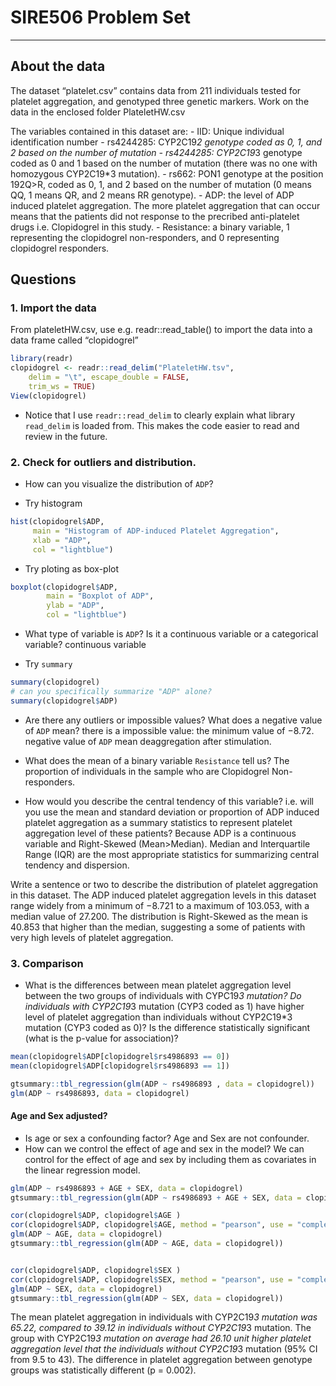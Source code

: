 # SIRE506 Problem Set

------
## About the data
The dataset “platelet.csv” contains data from 211 individuals tested for platelet aggregation, and genotyped three genetic markers. 
Work on the data in the enclosed folder PlateletHW.csv

The variables contained in this dataset are:
-	IID: Unique individual identification number
-	rs4244285: CYP2C19*2 genotype coded as 0, 1, and 2 based on the number of mutation
-	rs4244285: CYP2C19*3 genotype coded as 0 and 1 based on the number of mutation (there was no one with homozygous CYP2C19*3 mutation).
-	rs662: PON1 genotype at the position 192Q>R, coded as 0, 1, and 2 based on the number of mutation (0 means QQ, 1 means QR, and 2 means RR genotype).
-	ADP: the level of ADP induced platelet aggregation. The more platelet aggregation that can occur means that the patients did not response to the precribed anti-platelet drugs i.e. Clopidogrel in this study.
-	Resistance: a binary variable, 1 representing the clopidogrel non-responders, and 0 representing clopidogrel responders.

## Questions
### 1. Import the data

From plateletHW.csv, use e.g. readr::read_table() to import the data into a data frame called “clopidogrel”

```r
library(readr)
clopidogrel <- readr::read_delim("PlateletHW.tsv", 
    delim = "\t", escape_double = FALSE, 
    trim_ws = TRUE)
View(clopidogrel)
```
- Notice that I use `readr::read_delim` to clearly explain what library `read_delim` is loaded from. This makes the code easier to read and review in the future. 

 
### 2.	Check for outliers and distribution.
- How can you visualize the distribution of `ADP`?

- Try histogram
```r
hist(clopidogrel$ADP,
     main = "Histogram of ADP-induced Platelet Aggregation",
     xlab = "ADP",
     col = "lightblue")
```

- Try ploting as box-plot 
```r
boxplot(clopidogrel$ADP,
        main = "Boxplot of ADP",
        ylab = "ADP",
        col = "lightblue")
```

- What type of variable is `ADP`? Is it a continuous variable or a categorical variable?
continuous variable

- Try `summary`
```r
summary(clopidogrel)
# can you specifically summarize "ADP" alone?
summary(clopidogrel$ADP)
```

- Are there any outliers or impossible values? What does a negative value of `ADP` mean?
there is a impossible value: the minimum value of −8.72. 
negative value of `ADP` mean deaggregation after stimulation.

- What does the mean of a binary variable `Resistance` tell us? 
The proportion of individuals in the sample who are Clopidogrel Non-responders.

- How would you describe the central tendency of this variable? i.e. will you use the mean and standard deviation or proportion of ADP induced platelet aggregation as a summary statistics to represent platelet aggregation level of these patients? 
Because ADP is a continuous variable and Right-Skewed (Mean>Median). Median and Interquartile Range (IQR) are the most appropriate statistics for summarizing central tendency and dispersion.

Write a sentence or two to describe the distribution of platelet aggregation in this dataset. 
The ADP induced platelet aggregation levels in this dataset range widely from a minimum of −8.721 to a maximum of 103.053, with a median value of 27.200. The distribution is Right-Skewed as the mean is 40.853 that higher than the median, suggesting a some of patients with very high levels of platelet aggregation.



### 3.	Comparison
- What is the differences between mean platelet aggregation level between the two groups of individuals with CYPC19*3 mutation? Do individuals with CYP2C19*3 mutation (CYP3 coded as 1) have higher level of platelet aggregation than individuals without CYP2C19*3 mutation (CYP3 coded as 0)? Is the difference statistically significant (what is the p-value for association)?

```r
mean(clopidogrel$ADP[clopidogrel$rs4986893 == 0])
mean(clopidogrel$ADP[clopidogrel$rs4986893 == 1])
```

```r
gtsummary::tbl_regression(glm(ADP ~ rs4986893 , data = clopidogrel))
glm(ADP ~ rs4986893, data = clopidogrel)
```
#### Age and Sex adjusted?
- Is age or sex a confounding factor?
Age and Sex are not confounder.
- How can we control the effect of age and sex in the model?
We can control for the effect of age and sex by including them as covariates in the linear regression model.
```r
glm(ADP ~ rs4986893 + AGE + SEX, data = clopidogrel) 
gtsummary::tbl_regression(glm(ADP ~ rs4986893 + AGE + SEX, data = clopidogrel) )
```

```r
cor(clopidogrel$ADP, clopidogrel$AGE )
cor(clopidogrel$ADP, clopidogrel$AGE, method = "pearson", use = "complete.obs")  
glm(ADP ~ AGE, data = clopidogrel)
gtsummary::tbl_regression(glm(ADP ~ AGE, data = clopidogrel)) 


cor(clopidogrel$ADP, clopidogrel$SEX )
cor(clopidogrel$ADP, clopidogrel$SEX, method = "pearson", use = "complete.obs") 
glm(ADP ~ SEX, data = clopidogrel)
gtsummary::tbl_regression(glm(ADP ~ SEX, data = clopidogrel))
```


The mean platelet aggregation in individuals with CYP2C19*3 mutation was 65.22, compared to 39.12 in individuals without CYP2C19*3 mutation.  The group with CYP2C19*3 mutation on average had 26.10 unit higher platelet aggregation level that the individuals without CYP2C19*3 mutation (95% CI from 9.5 to 43). The difference in platelet aggregation between genotype groups was statistically different (p = 0.002).

 
